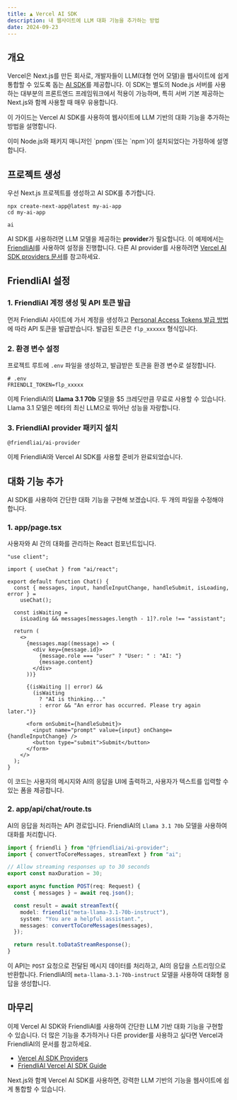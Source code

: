 ```yaml
---
title: ▲ Vercel AI SDK
description: 내 웹사이트에 LLM 대화 기능을 추가하는 방법
date: 2024-09-23
---
```


## 개요

Vercel은 Next.js를 만든 회사로, 개발자들이 LLM(대형 언어 모델)을 웹사이트에 쉽게 통합할 수 있도록 돕는 [AI SDK](https://sdk.vercel.ai/)를 제공합니다.
이 SDK는 별도의 Node.js 서버를 사용하는 대부분의 프론트엔드 프레임워크에서 적용이 가능하며, 특히 서버 기본 제공하는 Next.js와 함께 사용할 때 매우 유용합니다.

이 가이드는 Vercel AI SDK를 사용하여 웹사이트에 LLM 기반의 대화 기능을 추가하는 방법을 설명합니다.

<Callout>
  이미 Node.js와 패키지 매니저인 `pnpm`(또는 `npm`)이 설치되었다는 가정하에
  설명합니다.
</Callout>

## 프로젝트 생성

우선 Next.js 프로젝트를 생성하고 AI SDK를 추가합니다.

```package-install
npx create-next-app@latest my-ai-app
cd my-ai-app
```

```package-install
ai
```

AI SDK를 사용하려면 LLM 모델을 제공하는 **provider**가 필요합니다.
이 예제에서는 [FriendliAI](https://friendli.ai/)를 사용하여 설정을 진행합니다.
다른 AI provider를 사용하려면 [Vercel AI SDK providers 문서](https://sdk.vercel.ai/providers/ai-sdk-providers)를 참고하세요.

## FriendliAI 설정

### 1. FriendliAI 계정 생성 및 API 토큰 발급

먼저 FriendliAI 사이트에 가서 계정을 생성하고 [Personal Access Tokens 발급 방법](https://docs.friendli.ai/guides/personal_access_tokens)에 따라 API 토큰을 발급받습니다. 발급된 토큰은 `flp_xxxxxx` 형식입니다.

### 2. 환경 변수 설정

프로젝트 루트에 `.env` 파일을 생성하고, 발급받은 토큰을 환경 변수로 설정합니다.

```text title=".env"
# .env
FRIENDLI_TOKEN=flp_xxxxx
```

이제 FriendliAI의 **Llama 3.1 70b** 모델을 $5 크레딧만큼 무료로 사용할 수 있습니다.
Llama 3.1 모델은 메타의 최신 LLM으로 뛰어난 성능을 자랑합니다.

### 3. FriendliAI provider 패키지 설치

```package-install
@friendliai/ai-provider
```

이제 FriendliAI와 Vercel AI SDK를 사용할 준비가 완료되었습니다.

## 대화 기능 추가

AI SDK를 사용하여 간단한 대화 기능을 구현해 보겠습니다. 두 개의 파일을 수정해야 합니다.

### 1. app/page.tsx

사용자와 AI 간의 대화를 관리하는 React 컴포넌트입니다.

```tsx
"use client";

import { useChat } from "ai/react";

export default function Chat() {
  const { messages, input, handleInputChange, handleSubmit, isLoading, error } =
    useChat();

  const isWaiting =
    isLoading && messages[messages.length - 1]?.role !== "assistant";

  return (
    <>
      {messages.map((message) => (
        <div key={message.id}>
          {message.role === "user" ? "User: " : "AI: "}
          {message.content}
        </div>
      ))}

      {(isWaiting || error) &&
        (isWaiting
          ? "AI is thinking..."
          : error && "An error has occurred. Please try again later.")}

      <form onSubmit={handleSubmit}>
        <input name="prompt" value={input} onChange={handleInputChange} />
        <button type="submit">Submit</button>
      </form>
    </>
  );
}
```

이 코드는 사용자의 메시지와 AI의 응답을 UI에 출력하고, 사용자가 텍스트를 입력할 수 있는 폼을 제공합니다.

### 2. app/api/chat/route.ts

AI의 응답을 처리하는 API 경로입니다. FriendliAI의 `Llama 3.1 70b` 모델을 사용하여 대화를 처리합니다.

```ts
import { friendli } from "@friendliai/ai-provider";
import { convertToCoreMessages, streamText } from "ai";

// Allow streaming responses up to 30 seconds
export const maxDuration = 30;

export async function POST(req: Request) {
  const { messages } = await req.json();

  const result = await streamText({
    model: friendli("meta-llama-3.1-70b-instruct"),
    system: "You are a helpful assistant.",
    messages: convertToCoreMessages(messages),
  });

  return result.toDataStreamResponse();
}
```

이 API는 `POST` 요청으로 전달된 메시지 데이터를 처리하고, AI의 응답을 스트리밍으로 반환합니다. FriendliAI의 `meta-llama-3.1-70b-instruct` 모델을 사용하여 대화형 응답을 생성합니다.

## 마무리

이제 Vercel AI SDK와 FriendliAI를 사용하여 간단한 LLM 기반 대화 기능을 구현할 수 있습니다. 더 많은 기능을 추가하거나 다른 provider를 사용하고 싶다면 Vercel과 FriendliAI의 문서를 참고하세요.

- [Vercel AI SDK Providers](https://sdk.vercel.ai/providers/ai-sdk-providers)
- [FriendliAI Vercel AI SDK Guide](https://docs.friendli.ai/sdk/integrations/vercel-ai-sdk)

Next.js와 함께 Vercel AI SDK를 사용하면, 강력한 LLM 기반의 기능을 웹사이트에 쉽게 통합할 수 있습니다.
